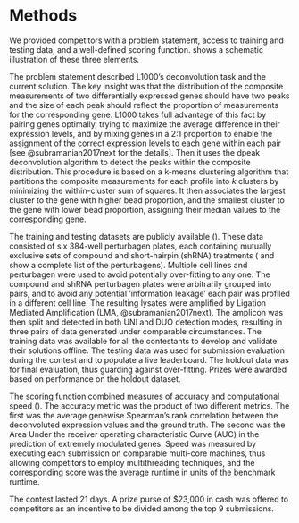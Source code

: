 # Methods

We provided competitors with a problem statement, access to training and testing data, and a well-defined scoring function. \Fig{figure-methods} shows a schematic illustration of these three elements.  

The problem statement described L1000's deconvolution task and the current solution. The key insight was that the distribution of the composite measurements of two differentially expressed genes should have two peaks and the size of each peak should reflect the proportion of measurements for the corresponding gene. L1000 takes full advantage of this fact by pairing genes optimally, trying to maximize the average difference in their expression levels, and by mixing genes in a 2:1 proportion to enable the assignment of the correct expression levels to each gene within each pair [see @subramanian2017next for the details]. Then it uses the dpeak deconvolution algorithm to detect the peaks within the composite distribution. This procedure is based on a k-means clustering algorithm that partitions the composite measurements for each profile into $k$ clusters by minimizing the within-cluster sum of squares. It then associates the largest cluster to the gene with higher bead proportion, and the smallest cluster to the gene with lower bead proportion, assigning their median values to the corresponding gene.

The training and testing datasets are publicly available (\nameref{s1-data}). These data consisted of six 384-well perturbagen plates, each containing mutually exclusive sets of compound and short-hairpin (shRNA) treatments (\nameref{s1-table} and \nameref{s2-table} show a complete list of the perturbagens). Multiple cell lines and perturbagen were used to avoid potentially over-fitting to any one. The compound and shRNA perturbagen plates were arbitrarily grouped into pairs, and to avoid any potential 'information leakage' each pair was profiled in a different cell line. The resulting lysates were amplified by Ligation Mediated Amplification (LMA, @subramanian2017next). The amplicon was then split and detected in both UNI and DUO detection modes, resulting in three pairs of data generated under comparable circumstances.  The training data was available for all the contestants to develop and validate their solutions offline. The testing data was used for submission evaluation during the contest and to populate a live leaderboard. The holdout data was for final evaluation, thus guarding against over-fitting. Prizes were awarded based on performance on the holdout dataset. 

The scoring function combined measures of accuracy and computational speed (\nameref{s1-appendix}). The accuracy metric was the product of two different metrics. The first was the average genewise Spearman's rank correlation between the deconvoluted expression values and the ground truth. The second was the Area Under the receiver operating characteristic Curve (AUC) in the prediction of extremely modulated genes. Speed was measured by executing each submission on comparable multi-core machines, thus allowing competitors to employ multithreading techniques, and the corresponding score was the average runtime in units of the benchmark runtime.

The contest lasted 21 days. A prize purse of $23,000 in cash was offered to competitors as an incentive to be divided among the top 9 submissions.


<!-- (prize split: 80, 60, 40, 20, 10, 8, 6, 4, and 1 hundred dollars). -->